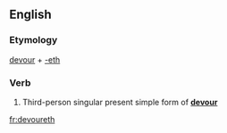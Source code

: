 ==English==

===Etymology===
[[devour]] + [[-eth]]

===Verb===
{{head|en|verb form}}

# {{label|en|archaic}} Third-person singular present simple form of '''[[devour]]'''

[[fr:devoureth]]